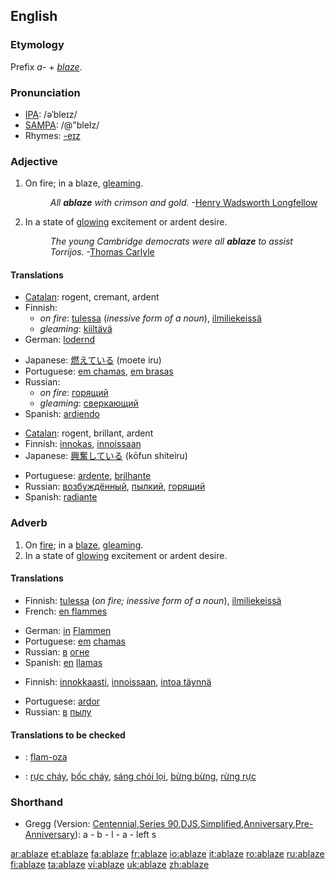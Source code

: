 ==English==

===Etymology===
Prefix ''a-'' + ''[[blaze]]''.

===Pronunciation===
{{rfap}}
*[[w:IPA|IPA]]: /əˈbleɪz/
*[[w:SAMPA|SAMPA]]: /@"bleIz/
*Rhymes: [[Rhymes:English:-eɪz|-eɪz]]

===Adjective===
{{en-adj}}

# On fire; in a blaze, [[gleaming]].
#:''All '''ablaze''' with crimson and gold.''  -[[w:Henry Wadsworth Longfellow|Henry Wadsworth Longfellow]]
# In a state of [[glowing]] excitement or ardent desire.
#:''The young Cambridge democrats were all '''ablaze''' to assist Torrijos.''  -[[w:Thomas Carlyle|Thomas Carlyle]]

====Translations====
{{trans-top|On fire}}
*[[Catalan]]: rogent, cremant, ardent
*Finnish:
**''on fire'': [[tuli|tulessa]] (''inessive form of a noun''), [[ilmiliekeissä]]
**''gleaming'': [[kiiltävä]]
*German: [[lodernd]]
{{trans-mid}}
*Japanese: [[燃えている]] (moete iru)
*Portuguese: [[em chamas]], [[em brasas]]
*Russian:
**''on fire'': [[горящий]]
**''gleaming'': [[сверкающий]]
*Spanish: [[ardiendo]]
{{trans-bottom}}

{{trans-top|glowing}}
*[[Catalan]]: rogent, brillant, ardent
*Finnish: [[innokas]], [[innoissaan]]
*Japanese: [[興奮している]] (kōfun shiteiru)
{{trans-mid}}
*Portuguese: [[ardente]], [[brilhante]]
*Russian: [[возбуждённый]], [[пылкий]], [[горящий]]
*Spanish: [[radiante]]
{{trans-bottom}}

===Adverb===
{{en-adv}}
# On [[fire]]; in a [[blaze]], [[gleaming]].
# In a state of [[glowing]] excitement or ardent desire.

====Translations====
{{trans-top|on fire}}
*Finnish: [[tuli|tulessa]] (''on fire; inessive form of a noun''), [[ilmiliekeissä]]
*French: [[en flammes]]
{{trans-mid}}
*German: [[in]] [[Flamme]]n
*Portuguese: [[em]] [[chamas]]
*Russian: [[в]] [[огонь|огне]]
*Spanish: [[en]] [[llamas]]
{{trans-bottom}}

{{trans-top|glowing}}
*Finnish: [[innokkaasti]], [[innoissaan]], [[intoa täynnä]]
{{trans-mid}}
*Portuguese: [[ardor]]
*Russian: [[в]] [[пыл|пылу]]
{{trans-bottom}}

====Translations to be checked====
{{checktrans}}
*{{ttbc|Ido}}: [[flam-oza]]
*{{ttbc|Vietnamese}}: [[rực cháy]], [[bốc cháy]], [[sáng chói lọi]], [[bừng bừng]], [[rừng rực]]

===Shorthand===
* Gregg (Version: [http://en.wikipedia.org/wiki/Gregg_Shorthand#Centennial_Gregg_Shorthand Centennial],[http://en.wikipedia.org/wiki/Gregg_Shorthand#Series_90_Gregg_Shorthand  Series 90],[http://en.wikipedia.org/wiki/Gregg_Shorthand#Diamond_Jubilee_Gregg_Shorthand  DJS],[http://en.wikipedia.org/wiki/Gregg_Shorthand#Simplified_Gregg_Shorthand Simplified],[http://en.wikipedia.org/wiki/Gregg_Shorthand#Anniversary_Gregg_Shorthand Anniversary],[http://en.wikipedia.org/wiki/Gregg_Shorthand#Pre-Anniversary_Gregg_Shorthand Pre-Anniversary]): a - b - l - a - left s

[[ar:ablaze]]
[[et:ablaze]]
[[fa:ablaze]]
[[fr:ablaze]]
[[io:ablaze]]
[[it:ablaze]]
[[ro:ablaze]]
[[ru:ablaze]]
[[fi:ablaze]]
[[ta:ablaze]]
[[vi:ablaze]]
[[uk:ablaze]]
[[zh:ablaze]]